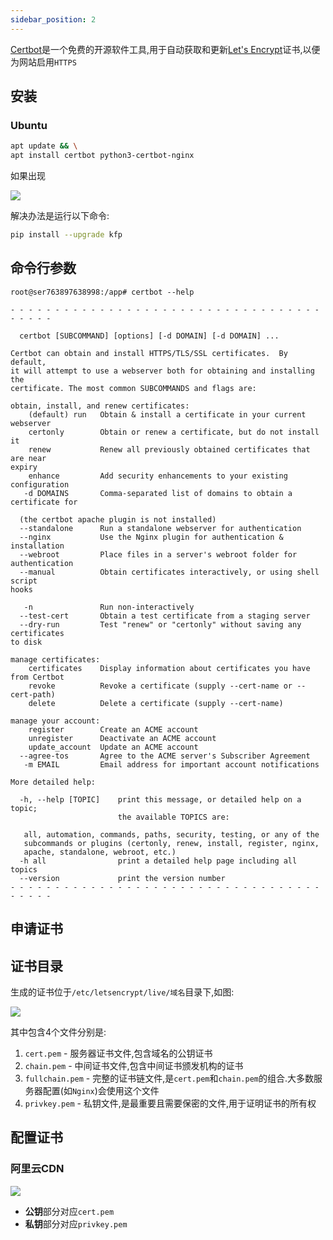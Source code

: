 ```yaml
---
sidebar_position: 2
---
```


[Certbot](https://certbot.eff.org/)是一个免费的开源软件工具,用于自动获取和更新[Let's Encrypt](https://letsencrypt.org/)证书,以便为网站启用`HTTPS`


## 安装

### Ubuntu

```bash
apt update && \
apt install certbot python3-certbot-nginx
```

如果出现

![](https://cdn.jsdelivr.net/gh/hhypygy/images@master/20240109/image.24wmlfwdc9og.png)

解决办法是运行以下命令:

```bash
pip install --upgrade kfp
```

## 命令行参数

```text
root@ser763897638998:/app# certbot --help

- - - - - - - - - - - - - - - - - - - - - - - - - - - - - - - - - - - - - - - -

  certbot [SUBCOMMAND] [options] [-d DOMAIN] [-d DOMAIN] ...

Certbot can obtain and install HTTPS/TLS/SSL certificates.  By default,
it will attempt to use a webserver both for obtaining and installing the
certificate. The most common SUBCOMMANDS and flags are:

obtain, install, and renew certificates:
    (default) run   Obtain & install a certificate in your current webserver
    certonly        Obtain or renew a certificate, but do not install it
    renew           Renew all previously obtained certificates that are near
expiry
    enhance         Add security enhancements to your existing configuration
   -d DOMAINS       Comma-separated list of domains to obtain a certificate for

  (the certbot apache plugin is not installed)
  --standalone      Run a standalone webserver for authentication
  --nginx           Use the Nginx plugin for authentication & installation
  --webroot         Place files in a server's webroot folder for authentication
  --manual          Obtain certificates interactively, or using shell script
hooks

   -n               Run non-interactively
  --test-cert       Obtain a test certificate from a staging server
  --dry-run         Test "renew" or "certonly" without saving any certificates
to disk

manage certificates:
    certificates    Display information about certificates you have from Certbot
    revoke          Revoke a certificate (supply --cert-name or --cert-path)
    delete          Delete a certificate (supply --cert-name)

manage your account:
    register        Create an ACME account
    unregister      Deactivate an ACME account
    update_account  Update an ACME account
  --agree-tos       Agree to the ACME server's Subscriber Agreement
   -m EMAIL         Email address for important account notifications

More detailed help:

  -h, --help [TOPIC]    print this message, or detailed help on a topic;
                        the available TOPICS are:

   all, automation, commands, paths, security, testing, or any of the
   subcommands or plugins (certonly, renew, install, register, nginx,
   apache, standalone, webroot, etc.)
  -h all                print a detailed help page including all topics
  --version             print the version number
- - - - - - - - - - - - - - - - - - - - - - - - - - - - - - - - - - - - - - - -
```

## 申请证书


<CertbotCommandBuilder/>

## 证书目录

生成的证书位于`/etc/letsencrypt/live/域名`目录下,如图:

![](https://github.com/cruldra/picx-images-hosting/raw/master/image.70acsh3c50.png)

其中包含4个文件分别是:

1. `cert.pem` - 服务器证书文件,包含域名的公钥证书
2. `chain.pem` - 中间证书文件,包含中间证书颁发机构的证书
3. `fullchain.pem` - 完整的证书链文件,是`cert.pem`和`chain.pem`的组合.大多数服务器配置(如`Nginx`)会使用这个文件
4. `privkey.pem` - 私钥文件,是最重要且需要保密的文件,用于证明证书的所有权

## 配置证书

### 阿里云CDN

![](https://github.com/cruldra/picx-images-hosting/raw/master/image.6t74x1nv8z.webp)

- **公钥**部分对应`cert.pem`
- **私钥**部分对应`privkey.pem`
